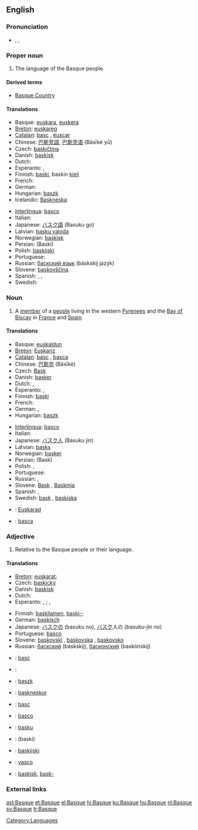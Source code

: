 {{interwiktionary|code=eu}}
{{wikipedia}}
{{see|basque}}
==English==

===Pronunciation===
* {{a|US}} {{AHD|/bask/}}, {{IPA|/bæsk/}}, {{SAMPA|/b{sk/}}
{{rfp|UK}}

===Proper noun===
{{en-proper noun}}

# The language of the Basque people.

====Derived terms====
*[[Basque Country]]

====Translations====
{{trans-top|language}}
*Basque: [[euskara]], [[euskera]]
*[[Breton]]: [[euskareg]] {{m}}
*[[Catalan]]: [[basc]] {{m}}, [[èuscar]] {{m}}
*Chinese: [[巴斯克語]], [[巴斯克语]] (Bāsīkè yǔ)
*Czech: [[baskičtina]] {{f}}
*Danish: [[baskisk]]
*Dutch: {{t+|nl|Baskisch|n}}
*Esperanto: {{t|eo|eŭska lingvo}} {{italbrac|preferred}}, {{t|eo|vaska lingvo}}
*Finnish: [[baski]], baskin [[kieli]]
*French: {{t+|fr|basque|m}}
*German: {{t|de|Baskisch|n}}
*Hungarian: [[baszk]]
*Icelandic: [[Baskneska]]
{{trans-mid}}
*[[Interlingua]]: [[basco]]
*Italian: {{t|it|basco|m}}
*Japanese: [[バスク語]] (Basuku go)
*Latvian: [[basku valoda]] {{f}}
*Norwegian: [[baskisk]]
*Persian: {{FAchar|[[باسکی]]}} (Baski)
*Polish: [[baskijski]] {{m}}
*Portuguese: {{t|basco|m}}
*Russian: [[баскский язык]] (báskskij jazýk) {{m}}
*Slovene: [[baskovščina]] {{f}}
*Spanish: {{t|es|vasco|m}}, <!-- Does the language name really also have a feminine form?! {{t|es|vasca|f}},--> {{t|es|vascuence|m}}, {{t|es|euskera|m}}
*Swedish: {{t|sv|baskiska|c}}
{{trans-bottom}}

===Noun===
{{en-noun}}

# A [[member]] of a [[people]] living in the western [[Pyrenees]] and the [[Bay of Biscay]] in [[France]] and [[Spain]].

====Translations====
{{trans-top|member of a people}}
*Basque: [[euskaldun]]
*[[Breton]]: [[Euskariz]] {{p}}
*[[Catalan]]: [[basc]] {{m}}, [[basca]] {{f}}
*Chinese: [[巴斯克]] (Bāsīkè)
*Czech: [[Bask]] {{m}}
*Danish: [[basker]] {{c}}
*Dutch: {{t+|nl|Bask|m}}, {{t|nl|Baskische|f}}
*Esperanto: {{t|eo|eŭsko}} {{italbrac|preferred}}, {{t|eo|vasko}}
*Finnish: [[baski]]
*French: {{t-|fr|Basque|m|f}}
*German: {{t|de|Baske|m}}, {{t|de|Baskin|f}}
*Hungarian: [[baszk]]
{{trans-mid}}
*[[Interlingua]]: [[basco]]
*Italian: {{t|it|basco|m}}
*Japanese: [[バスク人]] (Basuku jin)
*Latvian: [[basks]] {{m}}
*Norwegian: [[basker]]
*Persian: {{FAchar|[[باسک]]}} (Bask)
*Polish: {{t|pl|Bask|m}}, {{t|pl|Baskijka|f}}
*Portuguese: {{t|pt|basco|m}}
*Russian: {{t|ru|sc=Cyrl|баск|tr=bask|m}}, {{t|ru|sc=Cyrl|басконка|tr=baskónka|f}}
*Slovene: [[Bask]] {{m}}, [[Baskinja]] {{f}}
*Spanish: {{t|es|vasco|m}}, {{t|es|vasca|f}}
*Swedish: [[bask]] {{m}}, [[baskiska]] {{f}}
{{trans-bottom}}

{{checktrans-top}}
*{{ttbc|Breton}}: [[Euskarad]] {{m}}
*{{ttbc|Romanian}}: [[basca]]
{{trans-bottom}}

===Adjective===
{{en-adj|-}}

# Relative to the Basque people or their language.

====Translations====
{{trans-top|relative to the Basque people or their language}}
*[[Breton]]: {{sense|people}} [[euskarat]]; {{sense|language}} {{t|br|euskarek|xs=Breton}}
*Czech: [[baskický]]
*Danish: [[baskisk]]
*Dutch: {{t+|nl|Baskisch}}
*Esperanto: {{sense|people}} {{t|eo|eŭska}} {{italbrac|preferred}}, {{t|eo|vaska}}; {{sense|language}} {{t|eo|eŭsklingva}} {{italbrac|preferred}}, {{t|eo|vasklingva}}
{{trans-mid}}
*Finnish: {{sense|people}} [[baskilainen]], [[baski|baski-]]; {{sense|language}} {{t|fi|baskinkielinen}}
*German: [[baskisch]]
*Japanese: [[バスク]]の (basuku no), [[バスク]]人の (basuku-jin no)
*Portuguese: [[basco]]
*Slovene: [[baskovski]] {{m}}, [[baskovska]] {{f}}, [[baskovsko]] {{n}}
*Russian: [[баскский]] (báskskij), [[басконский]] (baskónskij)
{{trans-bottom}}

{{checktrans-top}}
*{{ttbc|Catalan}}: [[basc]]
*{{ttbc|French}}: {{t+|fr|basque}}

*{{ttbc|Hungarian}}: [[baszk]]
{{trans-mid}}
*{{ttbc|Icelandic}}: [[baskneskur]]
*{{ttbc|Interlingua}}: [[basc]]
*{{ttbc|Italian}}: [[basco]]
*{{ttbc|Latvian}}: [[basku]]
*{{ttbc|Persian}}: {{FAchar|[[باسکی]]}} (baski)
*{{ttbc|Polish}}: [[baskijski]]
*{{ttbc|Spanish}}: [[vasco]]
*{{ttbc|Swedish}}: [[baskisk]], [[bask-]]
{{trans-bottom}}

===External links===
{{ethnologue|code=eus}}
{{ethnologue|lang=Navarro-Labourdin Basque|code=bqe}}
{{ethnologue|lang=Souletin Basque|code=bsz}}

[[Category:Languages]]

[[ast:Basque]]
[[et:Basque]]
[[el:Basque]]
[[hi:Basque]]
[[ku:Basque]]
[[hu:Basque]]
[[nl:Basque]]
[[sv:Basque]]
[[tr:Basque]]